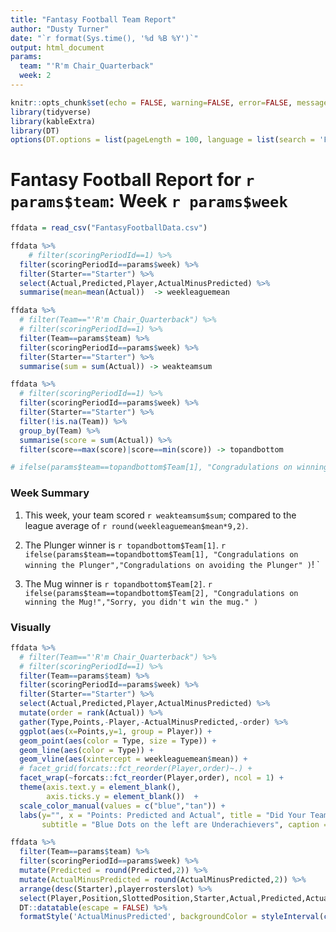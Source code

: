 ```yaml
---
title: "Fantasy Football Team Report"
author: "Dusty Turner"
date: "`r format(Sys.time(), '%d %B %Y')`"
output: html_document
params: 
  team: "'R'm Chair_Quarterback"
  week: 2
---
```


```r
knitr::opts_chunk$set(echo = FALSE, warning=FALSE, error=FALSE, message=FALSE)
library(tidyverse)
library(kableExtra)
library(DT)
options(DT.options = list(pageLength = 100, language = list(search = 'Filter:')))
```

# Fantasy Football Report for `r params$team`: Week `r params$week`

```r
ffdata = read_csv("FantasyFootballData.csv")
```

```r
ffdata %>%
    # filter(scoringPeriodId==1) %>%
  filter(scoringPeriodId==params$week) %>%
  filter(Starter=="Starter") %>%
  select(Actual,Predicted,Player,ActualMinusPredicted) %>%
  summarise(mean=mean(Actual))  -> weekleaguemean

ffdata %>%
  # filter(Team=="'R'm Chair_Quarterback") %>%
  # filter(scoringPeriodId==1) %>%
  filter(Team==params$team) %>%
  filter(scoringPeriodId==params$week) %>%
  filter(Starter=="Starter") %>%
  summarise(sum = sum(Actual)) -> weakteamsum

ffdata %>%
  # filter(scoringPeriodId==1) %>%
  filter(scoringPeriodId==params$week) %>%
  filter(Starter=="Starter") %>%
  filter(!is.na(Team)) %>%
  group_by(Team) %>%
  summarise(score = sum(Actual)) %>%
  filter(score==max(score)|score==min(score)) -> topandbottom

# ifelse(params$team==topandbottom$Team[1], "Congradulations on winning the Plunger","Congradulations on avoiding the Plunger" )
```

### Week Summary

1. This week, your team scored `r weakteamsum$sum`; compared to the league average of `r round(weekleaguemean$mean*9,2)`.

2. The Plunger winner is `r topandbottom$Team[1]`.  `r ifelse(params$team==topandbottom$Team[1], "Congradulations on winning the Plunger","Congradulations on avoiding the Plunger" )`!
`

3. The Mug winner is `r topandbottom$Team[2]`. `r ifelse(params$team==topandbottom$Team[2], "Congradulations on winning the Mug!","Sorry, you didn't win the mug." )`

### Visually

```r
ffdata %>%
  # filter(Team=="'R'm Chair_Quarterback") %>%
  # filter(scoringPeriodId==1) %>%
  filter(Team==params$team) %>%
  filter(scoringPeriodId==params$week) %>%
  filter(Starter=="Starter") %>%
  select(Actual,Predicted,Player,ActualMinusPredicted) %>%
  mutate(order = rank(Actual)) %>%
  gather(Type,Points,-Player,-ActualMinusPredicted,-order) %>%
  ggplot(aes(x=Points,y=1, group = Player)) +
  geom_point(aes(color = Type, size = Type)) +
  geom_line(aes(color = Type)) +
  geom_vline(aes(xintercept = weekleaguemean$mean)) +
  # facet_grid(forcats::fct_reorder(Player,order)~.) +
  facet_wrap(~forcats::fct_reorder(Player,order), ncol = 1) +
  theme(axis.text.y = element_blank(),
        axis.ticks.y = element_blank())  +
  scale_color_manual(values = c("blue","tan")) +
  labs(y="", x = "Points: Predicted and Actual", title = "Did Your Team Over or Under Achieve?",
       subtitle = "Blue Dots on the left are Underachievers", caption = "Black line denoting the league average score is included for refrence")

```


```r
ffdata %>%
  filter(Team==params$team) %>%
  filter(scoringPeriodId==params$week) %>%
  mutate(Predicted = round(Predicted,2)) %>%
  mutate(ActualMinusPredicted = round(ActualMinusPredicted,2)) %>%
  arrange(desc(Starter),playerrosterslot) %>%
  select(Player,Position,SlottedPosition,Starter,Actual,Predicted,ActualMinusPredicted) %>%
  DT::datatable(escape = FALSE) %>%
  formatStyle('ActualMinusPredicted', backgroundColor = styleInterval(c(-100,-10,-5,0,5,10,100),  c("black","red","lightpink","khaki","khaki","lightgreen","green","black")))
```


